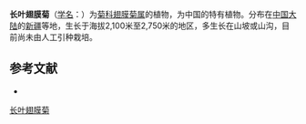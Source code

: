 {{Speciesbox
| name = 长叶翅膜菊
| status = 
| status_system = 
| image = 
| genus = Alfredia
| species = fetsowii
| authority = Iljin
}}

'''长叶翅膜菊'''（[[学名|学名]]：{{lang|la|''Alfredia fetsowii''}}）为[[菊科|菊科]][[翅膜菊属|翅膜菊属]]的植物，为中国的特有植物。分布在[[中国大陆|中国大陆]]的[[新疆|新疆]]等地，生长于海拔2,100米至2,750米的地区，多生长在山坡或山沟，目前尚未由人工引种栽培。

== 参考文献 ==
<div class="references-small">
* {{cite web| url =http://www.bioinfo.cn/db05/KmzwSpecies.php?action=view&id=3864| title =长叶翅膜菊| work =《中国高等植物数据库全库》| publisher =中国科学院微生物研究所| author =昆明植物研究所| accessdate =2009-02-25| deadurl =yes| archiveurl =https://web.archive.org/web/20160305033701/http://www.bioinfo.cn/db05/KmzwSpecies.php?action=view&id=3864| archivedate =2016-03-05}}
</div>
{{Taxonbar|from=Q15230820}}

[[Category:翅膜菊属|长叶翅膜菊]]


{{植物小作品}}